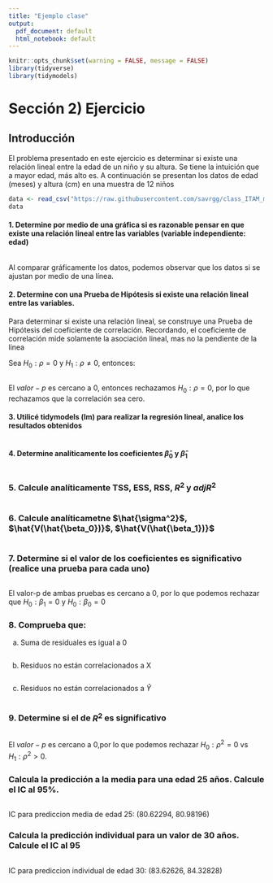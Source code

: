 ```yaml
---
title: "Ejemplo clase"
output:
  pdf_document: default
  html_notebook: default
---
```

```r
knitr::opts_chunk$set(warning = FALSE, message = FALSE) 
library(tidyverse)
library(tidymodels)
```

# Sección 2) Ejercicio
## Introducción

El problema presentado en este ejercicio es determinar si existe una relación lineal entre la edad de un niño y su altura. Se tiene la intuición que a mayor edad, más alto es. A continuación se presentan los datos de edad (meses) y altura (cm) en una muestra de 12 niños

```r
data <- read_csv("https://raw.githubusercontent.com/savrgg/class_ITAM_metodos/main/notas_r/ageandheight.csv")
data
```

####  1. Determine por medio de una gráfica si es razonable pensar en que existe una relación lineal entre las variables (variable independiente: edad)
```r

```

Al comparar gráficamente los datos, podemos observar que los datos si se ajustan por medio de una línea. 

#### 2. Determine con una Prueba de Hipótesis si existe una relación lineal entre las variables.

Para determinar si existe una relación lineal, se construye una Prueba de Hipótesis del coeficiente de correlación. Recordando, el coeficiente de correlación mide solamente la asociación lineal, mas no la pendiente de la linea

Sea $H_0: \rho = 0$ y $H_1: \rho \neq 0$, entonces: 

```r

```

El $valor-p$ es cercano a 0, entonces rechazamos $H_0: \rho = 0$, por lo que rechazamos que la correlación sea cero.

#### 3. Utilicé tidymodels (lm) para realizar la regresión lineal, analice los resultados obtenidos
```r

```


#### 4. Determine analíticamente los coeficientes $\hat{\beta}_0$ y $\hat{\beta}_1$
```r

```
### 5. Calcule analíticamente TSS, ESS, RSS, $R^2$ y $adjR^2$

```r

```

### 6. Calcule analíticametne $\hat{\sigma^2}$, $\hat{V(\hat{\beta_0})}$, $\hat{V(\hat{\beta_1})}$
```r

```

### 7. Determine si el valor de los coeficientes es significativo (realice una prueba para cada uno)
```r

```

El valor-p de ambas pruebas es cercano a 0, por lo que podemos rechazar que $H_0: \beta_1 = 0$ y $H_0: \beta_0 = 0$

### 8. Comprueba que:
a) Suma de residuales es igual a 0
```r

```

b) Residuos no están correlacionados a X
```r

```

c) Residuos no están correlacionados a $\hat{Y}$
```r

```

### 9. Determine si el de $R^2$ es significativo
```r

```


El $valor-p$ es cercano a 0,por lo que podemos rechazar $H_0: \rho^2 = 0$ vs $H_1: \rho^2 > 0$.


### Calcula la predicción a la media para una edad 25 años. Calcule el IC al 95%.

```r

```
IC para prediccion media de edad 25: (80.62294, 80.98196)


### Calcula la predicción individual para un valor de 30 años. Calcule el IC al 95

```r

```
IC para prediccion individual de edad 30: (83.62626, 84.32828)




